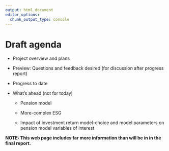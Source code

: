 ```yaml
---
output: html_document
editor_options: 
  chunk_output_type: console
---
```


# Draft agenda

-   Project overview and plans

-   Preview: Questions and feedback desired (for discussion after progress report)

-   Progress to date

-   What's ahead (not for today)

    -   Pension model

    -   More-complex ESG

    -   Impact of investment return model-choice and model parameters on pension model variables of interest

**NOTE: This web page includes far more information than will be in in the final report.**
